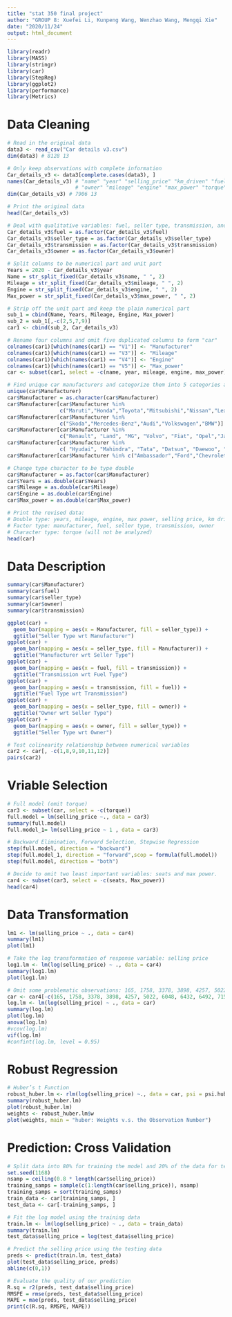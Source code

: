 ```yaml
---
title: "stat 350 final project"
author: "GROUP 8: Xuefei Li, Kunpeng Wang, Wenzhao Wang, Mengqi Xie"
date: "2020/11/24"
output: html_document
---
```



```r
library(readr)
library(MASS)
library(stringr)
library(car)
library(StepReg)
library(ggplot2)
library(performance)
library(Metrics)
```


# Data Cleaning
```r
# Read in the original data
data3 <- read_csv("Car details v3.csv")
dim(data3) # 8128 13

# Only keep observations with complete information
Car_details_v3 <- data3[complete.cases(data3), ]
names(Car_details_v3) # "name" "year" "selling_price" "km_driven" "fuel" "seller_type" "transmission" 
                      # "owner" "mileage" "engine" "max_power" "torque" "seats"      13 predictors
dim(Car_details_v3) # 7906 13

# Print the original data
head(Car_details_v3)

# Deal with qualitative variables: fuel, seller type, transmission, and owner
Car_details_v3$fuel = as.factor(Car_details_v3$fuel)
Car_details_v3$seller_type = as.factor(Car_details_v3$seller_type)
Car_details_v3$transmission = as.factor(Car_details_v3$transmission)
Car_details_v3$owner = as.factor(Car_details_v3$owner)

# Split columns to be numerical part and unit part
Years = 2020 - Car_details_v3$year
Name = str_split_fixed(Car_details_v3$name, " ", 2)
Mileage = str_split_fixed(Car_details_v3$mileage, " ", 2)
Engine = str_split_fixed(Car_details_v3$engine, " ", 2)
Max_power = str_split_fixed(Car_details_v3$max_power, " ", 2)

# Strip off the unit part and keep the plain numerical part
sub_1 = cbind(Name, Years, Mileage, Engine, Max_power)
sub_2 = sub_1[,-c(2,5,7,9)]
car1 <- cbind(sub_2, Car_details_v3)

# Rename four columns and omit five duplicated columns to form "car"
colnames(car1)[which(names(car1) == "V1")] <- "Manufacturer"
colnames(car1)[which(names(car1) == "V3")] <- "Mileage"
colnames(car1)[which(names(car1) == "V4")] <- "Engine"
colnames(car1)[which(names(car1) == "V5")] <- "Max_power"
car <- subset(car1, select = -c(name, year, mileage, engine, max_power))

# Find unique car manufacturers and categorize them into 5 categories according to countries
unique(car$Manufacturer)
car$Manufacturer = as.character(car$Manufacturer)
car$Manufacturer[car$Manufacturer %in% 
                 c("Maruti","Honda","Toyota","Mitsubishi","Nissan","Lexus","Isuzu")] <- "Japan"
car$Manufacturer[car$Manufacturer %in% 
                 c("Skoda","Mercedes-Benz","Audi","Volkswagen","BMW")] <- "Germany"
car$Manufacturer[car$Manufacturer %in% 
                 c("Renault", "Land", "MG", "Volvo", "Fiat", "Opel","Jaguar")] <- "other Europe"
car$Manufacturer[car$Manufacturer %in% 
                 c( "Hyudai", "Mahindra", "Tata", "Datsun", "Daewoo", "Kia", "Force", "Ashok","Hyundai")] <- "other Asia"
car$Manufacturer[car$Manufacturer %in% c("Ambassador","Ford","Chevrolet","Jeep")] <- "US"

# Change type character to be type double
car$Manufacturer = as.factor(car$Manufacturer)
car$Years = as.double(car$Years)
car$Mileage = as.double(car$Mileage)
car$Engine = as.double(car$Engine)
car$Max_power = as.double(car$Max_power)

# Print the revised data:
# Double type: years, mileage, engine, max power, selling price, km driven, seats
# Factor type: manufacturer, fuel, seller type, transmission, owner
# Character type: torque (will not be analyzed)
head(car)
```


# Data Description
```r
summary(car$Manufacturer)
summary(car$fuel)
summary(car$seller_type)
summary(car$owner)
summary(car$transmission)

ggplot(car) +
  geom_bar(mapping = aes(x = Manufacturer, fill = seller_type)) + 
  ggtitle("Seller Type wrt Manufacturer")
ggplot(car) +
  geom_bar(mapping = aes(x = seller_type, fill = Manufacturer)) +
  ggtitle("Manufacturer wrt Seller Type")
ggplot(car) +
  geom_bar(mapping = aes(x = fuel, fill = transmission)) +
  ggtitle("Transmission wrt Fuel Type")
ggplot(car) +
  geom_bar(mapping = aes(x = transmission, fill = fuel)) +
  ggtitle("Fuel Type wrt Transmission")
ggplot(car) +
  geom_bar(mapping = aes(x = seller_type, fill = owner)) +
  ggtitle("Owner wrt Seller Type")
ggplot(car) +
  geom_bar(mapping = aes(x = owner, fill = seller_type)) +
  ggtitle("Seller Type wrt Owner")
```

```r
# Test colinearity relationship between numerical variables
car2 <- car[, -c(1,8,9,10,11,12)]
pairs(car2)
```


# Vriable Selection
```r
# Full model (omit torque)
car3 <- subset(car, select = -c(torque))
full.model = lm(selling_price ~., data = car3)
summary(full.model)
full.model_1= lm(selling_price ~ 1 , data = car3)

# Backward Elimination, Forward Selection, Stepwise Regression
step(full.model, direction = "backward")
step(full.model_1, direction = "forward",scop = formula(full.model))
step(full.model, direction = "both")

# Decide to omit two least important variables: seats and max power.
car4 <- subset(car3, select = -c(seats, Max_power))
head(car4)
```


# Data Transformation
```r
lm1 <- lm(selling_price ~ ., data = car4)
summary(lm1)
plot(lm1)

# Take the log transformation of response variable: selling price
log1.lm <- lm(log(selling_price) ~ ., data = car4)
summary(log1.lm)
plot(log1.lm)

# Omit some problematic observations: 165, 1758, 3378, 3898, 4257, 5022, 6048, 6432, 6492, 7154, 7521, 7823
car <- car4[-c(165, 1758, 3378, 3898, 4257, 5022, 6048, 6432, 6492, 7154, 7521, 7823),]
log.lm <- lm(log(selling_price) ~ ., data = car)
summary(log.lm)
plot(log.lm)
anova(log.lm)
#vcov(log.lm)
vif(log.lm)
#confint(log.lm, level = 0.95)
```


# Robust Regression
```r
# Huber’s t Function
robust_huber.lm <- rlm(log(selling_price) ~., data = car, psi = psi.huber)
summary(robust_huber.lm)
plot(robust_huber.lm)
weights <- robust_huber.lm$w
plot(weights, main = "huber: Weights v.s. the Observation Number")
```


# Prediction: Cross Validation
```r
# Split data into 80% for training the model and 20% of the data for testing the model
set.seed(1168)
nsamp = ceiling(0.8 * length(car$selling_price))
training_samps = sample(c(1:length(car$selling_price)), nsamp)
training_samps = sort(training_samps)
train_data <- car[training_samps, ]
test_data <- car[-training_samps, ]

# Fit the log model using the training data
train.lm <- lm(log(selling_price) ~ ., data = train_data)
summary(train.lm)
test_data$selling_price = log(test_data$selling_price)

# Predict the selling price using the testing data
preds <- predict(train.lm, test_data)
plot(test_data$selling_price, preds)
abline(c(0,1))

# Evaluate the quality of our prediction
R.sq = r2(preds, test_data$selling_price)
RMSPE = rmse(preds, test_data$selling_price)
MAPE = mae(preds, test_data$selling_price)
print(c(R.sq, RMSPE, MAPE))
```

